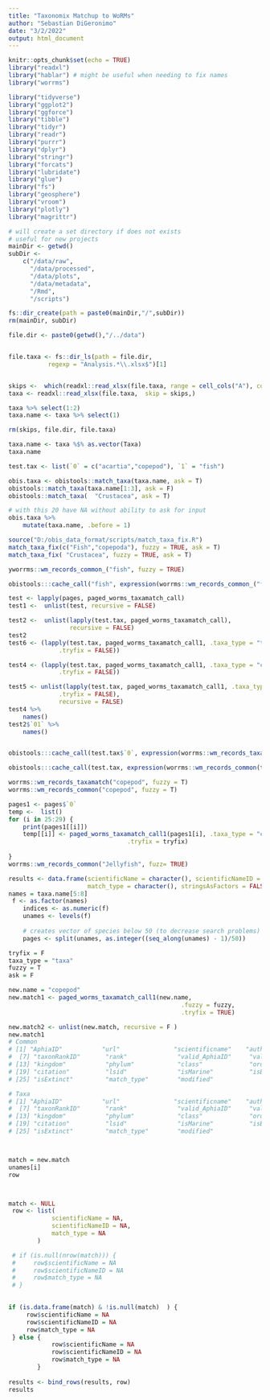 ```yaml
---
title: "Taxonomix Matchup to WoRMs"
author: "Sebastian DiGeronimo"
date: "3/2/2022"
output: html_document
---
```


```r
knitr::opts_chunk$set(echo = TRUE)
library("readxl")
library("hablar") # might be useful when needing to fix names
library("worrms")

library("tidyverse")
library("ggplot2")
library("ggforce")
library("tibble")
library("tidyr")
library("readr")
library("purrr")
library("dplyr")
library("stringr")
library("forcats")
library("lubridate")
library("glue")
library("fs")
library("geosphere")
library("vroom")
library("plotly")
library("magrittr")

```

```r
# will create a set directory if does not exists
# useful for new projects
mainDir <- getwd()
subDir <-
    c("/data/raw",
      "/data/processed",
      "/data/plots",
      "/data/metadata",
      "/Rmd",
      "/scripts")

fs::dir_create(path = paste0(mainDir,"/",subDir))
rm(mainDir, subDir)
```

```r
file.dir <- paste0(getwd(),"/../data")


file.taxa <- fs::dir_ls(path = file.dir,
           regexp = "Analysis.*\\.xlsx$")[1]


skips <-  which(readxl::read_xlsx(file.taxa, range = cell_cols("A"), col_names = FALSE )=="Taxa") - 1
taxa <- readxl::read_xlsx(file.taxa,  skip = skips,)

taxa %>% select(1:2)
taxa.name <- taxa %>% select(1)

rm(skips, file.dir, file.taxa)
```




```r
taxa.name <- taxa %$% as.vector(Taxa) 
taxa.name 

test.tax <- list(`0` = c("acartia","copepod"), `1` = "fish")

obis.taxa <- obistools::match_taxa(taxa.name, ask = T)
obistools::match_taxa(taxa.name[1:3], ask = F)
obistools::match_taxa(	"Crustacea", ask = T)

# with this 20 have NA without ability to ask for input
obis.taxa %>%
    mutate(taxa.name, .before = 1)

source("D:/obis_data_format/scripts/match_taxa_fix.R")
match_taxa_fix(c("Fish","copepoda"), fuzzy = TRUE, ask = T)
match_taxa_fix(	"Crustacea", fuzzy = TRUE, ask = T)

yworrms::wm_records_common_("fish", fuzzy = TRUE)

obistools:::cache_call("fish", expression(worrms::wm_records_common_("fish", fuzzy = TRUE)))

```

```r
test <- lapply(pages, paged_worms_taxamatch_call)
test1 <-  unlist(test, recursive = FALSE)

test2 <-  unlist(lapply(test.tax, paged_worms_taxamatch_call), 
                 recursive = FALSE)
test2
test6 <- (lapply(test.tax, paged_worms_taxamatch_call1, .taxa_type = "taxa", .fuzzy = TRUE,
              .tryfix = FALSE))

test4 <- (lapply(test.tax, paged_worms_taxamatch_call1, .taxa_type = "common", .fuzzy = TRUE,
              .tryfix = FALSE))

test5 <- unlist(lapply(test.tax, paged_worms_taxamatch_call1, .taxa_type = "common", .fuzzy = TRUE,
              .tryfix = FALSE),
              recursive = FALSE)
test4 %>%
    names()
test2$`01` %>%
    names()


obistools:::cache_call(test.tax$`0`, expression(worrms::wm_records_taxamatch("copepoda", fuzzy = T)))

obistools:::cache_call(test.tax, expression(worrms::wm_records_common(test.tax, fuzzy = T)))

worrms::wm_records_taxamatch("copepod", fuzzy = T)
worrms::wm_records_common("copepod", fuzzy = T)

pages1 <- pages$`0`
temp <-  list()
for (i in 25:29) {
    print(pages1[[i]])
    temp[[i]] <- paged_worms_taxamatch_call1(pages1[i], .taxa_type = "common", .fuzzy = fuzzy,
                                 .tryfix = tryfix)
    
}
worrms::wm_records_common("Jellyfish", fuzz= TRUE)
```
 
```r

results <- data.frame(scientificName = character(), scientificNameID = character(),
                      match_type = character(), stringsAsFactors = FALSE)
names = taxa.name[5:8]
 f <- as.factor(names)
    indices <- as.numeric(f)
    unames <- levels(f)
    
    # creates vector of species below 50 (to decrease search problems)
    pages <- split(unames, as.integer((seq_along(unames) - 1)/50))

tryfix = F
taxa_type = "taxa"
fuzzy = T
ask = F

new.name = "copepod"
new.match1 <- paged_worms_taxamatch_call1(new.name,
                                                .fuzzy = fuzzy,
                                                .tryfix = TRUE)

new.match2 <- unlist(new.match, recursive = F )
new.match1
# Common
# [1] "AphiaID"           "url"               "scientificname"    "authority"         "status"            "unacceptreason"   
#  [7] "taxonRankID"       "rank"              "valid_AphiaID"     "valid_name"        "valid_authority"   "parentNameUsageID"
# [13] "kingdom"           "phylum"            "class"             "order"             "family"            "genus"            
# [19] "citation"          "lsid"              "isMarine"          "isBrackish"        "isFreshwater"      "isTerrestrial"    
# [25] "isExtinct"         "match_type"        "modified"         

# Taxa
# [1] "AphiaID"           "url"               "scientificname"    "authority"         "status"            "unacceptreason"   
#  [7] "taxonRankID"       "rank"              "valid_AphiaID"     "valid_name"        "valid_authority"   "parentNameUsageID"
# [13] "kingdom"           "phylum"            "class"             "order"             "family"            "genus"            
# [19] "citation"          "lsid"              "isMarine"          "isBrackish"        "isFreshwater"      "isTerrestrial"    
# [25] "isExtinct"         "match_type"        "modified"         



match = new.match
unames[i]
row



match <- NULL
 row <- list(
            scientificName = NA,
            scientificNameID = NA,
            match_type = NA
        )

 # if (is.null(nrow(match))) {
 #     row$scientificName = NA
 #     row$scientificNameID = NA
 #     row$match_type = NA
 # }
 

if (is.data.frame(match) & !is.null(match)  ) {
     row$scientificName = NA
     row$scientificNameID = NA
     row$match_type = NA
 } else {
            row$scientificName = NA
            row$scientificNameID = NA
            row$match_type = NA
        }
 
results <- bind_rows(results, row)   
results
```

